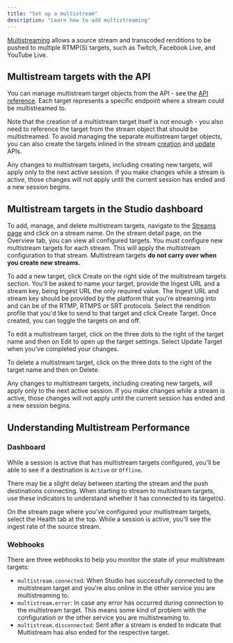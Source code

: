 ```yaml
---
title: "Set up a multistream"
description: "Learn how to add multistreaming"
---
```


[Multistreaming](/developers/core-concepts/core-api/multistream) allows a source stream and transcoded renditions to be pushed to
multiple RTMP(S) targets, such as Twitch, Facebook Live, and YouTube Live.

## Multistream targets with the API

You can manage multistream target objects from
the API - see the [API reference](/api-reference/multistream/create).
Each target represents a specific endpoint where a stream could be
multistreamed to.

Note that the creation of a multistream target itself is not enough - you also need to reference the target from the
stream object that should be multistreamed. To avoid managing the separate
multistream target objects, you can also create the targets inlined in the
stream [creation](/api-reference/stream/create) and [update](/api-reference/stream/update) APIs.

<Info>
  Any changes to multistream targets, including creating new targets, will apply
  only to the next active session. If you make changes while a stream is active,
  those changes will not apply until the current session has ended and a new
  session begins.
</Info>

## Multistream targets in the Studio dashboard

To add, manage, and delete multistream targets, navigate to the [Streams page](https://livepeer.studio/dashboard/streams)
and click on a stream name. On the stream detail page, on the Overview tab,
you can view all configured targets. You must configure new
multistream targets for each stream. This will apply the multistream
configuration to that stream. Multistream targets **do not carry over when you
create new streams.**

To add a new target, click Create on the right side of the
multistream targets section. You'll be asked to name your target, provide the
Ingest URL and a stream key, being Ingest URL the only required value. The
Ingest URL and stream key should be provided by the platform that you're
streaming into and can be of the RTMP, RTMPS or SRT protocols. Select the
rendition profile that you'd like to send to that target and click
Create Target. Once created, you can toggle the targets on and off.

To edit a multistream target, click on the three dots to the right of the
target name and then on Edit to open up the target settings. Select
Update Target when you've completed your changes.

To delete a multistream target, click on the three dots to the right of the
target name and then on Delete.

<Info>
  Any changes to multistream targets, including creating new targets, will apply
  only to the next active session. If you make changes while a stream is active,
  those changes will not apply until the current session has ended and a new
  session begins.
</Info>

## Understanding Multistream Performance

### Dashboard

While a session is active that has multistream targets configured, you'll be
able to see if a destination is `Active` or `Offline`.

<Info>
  There may be a slight delay between starting the stream and the push
  destinations connecting. When starting to stream to multistream targets, use
  these indicators to understand whether it has connected to its target(s).
</Info>

On the stream page where you've configured your multistream targets, select the
Health tab at the top. While a session is active, you'll see the ingest rate
of the source stream.

### Webhooks

There are three webhooks to help you monitor the state of your multistream targets:

- `multistream.connected`: When Studio has successfully connected to the
  multistream target and you're also online in the other service you are
  multistreaming to.
- `multistream.error`: In case any error has occurred during connection to the
  multistream target. This means some kind of problem with the configuration
  or the other service you are multistreaming to.
- `multistream.disconnected`: Sent after a stream is ended to indicate that
  Multistream has also ended for the respective target.
